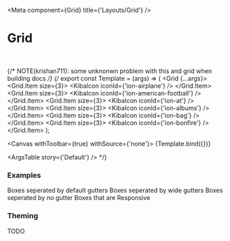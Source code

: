 

<Meta
  component={Grid}
  title={'Layouts/Grid'}
/>

# Grid

<br/>

{/* NOTE(krishan711): some unknonwn problem with this and grid when building docs */}
{/* export const Template = (args) => (
  <Grid {...args}>
    <Grid.Item size={3}>
      <KibaIcon iconId={'ion-airplane'} />
    </Grid.Item>
    <Grid.Item size={3}>
      <KibaIcon iconId={'ion-american-football'} />
    </Grid.Item>
    <Grid.Item size={3}>
      <KibaIcon iconId={'ion-at'} />
    </Grid.Item>
    <Grid.Item size={3}>
      <KibaIcon iconId={'ion-albums'} />
    </Grid.Item>
    <Grid.Item size={3}>
      <KibaIcon iconId={'ion-bag'} />
    </Grid.Item>
    <Grid.Item size={3}>
      <KibaIcon iconId={'ion-bonfire'} />
    </Grid.Item>
  </Grid>
);

<Canvas withToolbar={true} withSource={'none'}>
  <Story name='Default' args={{}}>
    {Template.bind({})}
  </Story>
</Canvas>

<ArgsTable story={'Default'} /> */}

### Examples

<Canvas>
  <Story name='All Different Sizes'>
    <Grid>
      <Grid.Item size={1}>
        <KibaIcon iconId={'ion-airplane'} />
      </Grid.Item>
      <Grid.Item size={2}>
        <KibaIcon iconId={'ion-american-football'} />
      </Grid.Item>
      <Grid.Item size={3}>
        <KibaIcon iconId={'ion-at'} />
      </Grid.Item>
      <Grid.Item size={4}>
        <KibaIcon iconId={'ion-albums'} />
      </Grid.Item>
      <Grid.Item size={5}>
        <KibaIcon iconId={'ion-bag'} />
      </Grid.Item>
      <Grid.Item size={6}>
        <KibaIcon iconId={'ion-bonfire'} />
      </Grid.Item>
    </Grid>
  </Story>
</Canvas>

<Canvas>
  <Story name='Gutter applied'>
    <Grid shouldAddGutters={true}>
      <Grid.Item size={1}>
        <KibaIcon iconId={'ion-airplane'} />
      </Grid.Item>
      <Grid.Item size={1}>
        <KibaIcon iconId={'ion-american-football'} />
      </Grid.Item>
      <Grid.Item size={1}>
        <KibaIcon iconId={'ion-at'} />
      </Grid.Item>
      <Grid.Item size={1}>
        <KibaIcon iconId={'ion-albums'} />
      </Grid.Item>
      <Grid.Item size={1}>
        <KibaIcon iconId={'ion-bag'} />
      </Grid.Item>
      <Grid.Item size={1}>
        <KibaIcon iconId={'ion-bonfire'} />
      </Grid.Item>
    </Grid>
  </Story>
</Canvas>

<Canvas>
  <Story name='Default Gutters'>
    <Box>
      <Text>Boxes seperated by default gutters</Text>
      <Grid shouldAddGutters={true}>
        <Grid.Item size={3}>
          <Box variant='card' isFullWidth={true}/>
        </Grid.Item>
        <Grid.Item size={3}>
          <Box variant='card' isFullWidth={true}/>
        </Grid.Item>
        <Grid.Item size={5}>
          <Box variant='card' isFullWidth={true}/>
        </Grid.Item>
      </Grid>
    </Box>
  </Story>
</Canvas>

<Canvas>
  <Story name='Wide Gutters'>
    <Box>
      <Text>Boxes seperated by wide gutters</Text>
      <Grid shouldAddGutters={true} defaultGutter={PaddingSize.Wide}>
        <Grid.Item size={3}>
          <Box variant='card' isFullWidth={true}/>
        </Grid.Item>
        <Grid.Item size={3}>
          <Box variant='card' isFullWidth={true}/>
        </Grid.Item>
        <Grid.Item size={5}>
          <Box variant='card' isFullWidth={true}/>
        </Grid.Item>
      </Grid>
    </Box>
  </Story>
</Canvas>

<Canvas>
  <Story name='No Gutters'>
    <Box>
      <Text>Boxes seperated by no gutter</Text>
      <Grid shouldAddGutters={false}>
        <Grid.Item size={3}>
          <Box variant='card' isFullWidth={true}/>
        </Grid.Item>
        <Grid.Item size={3}>
          <Box variant='card' isFullWidth={true}/>
        </Grid.Item>
        <Grid.Item size={5}>
          <Box variant='card' isFullWidth={true}/>
        </Grid.Item>
      </Grid>
    </Box>
  </Story>
</Canvas>

<Canvas>
 <Story name='Responsive Grid'>
    <Box>
      <Text>Boxes that are Responsive</Text>
      <Grid shouldAddGutters={true}>
        <Grid.Item  sizeResponsive={{base:6 , medium:4}}>
          <Box variant='card' isFullWidth={true}/>
        </Grid.Item>
        <Grid.Item  sizeResponsive={{base:6 , medium:4}}>
          <Box variant='card' isFullWidth={true}/>
        </Grid.Item>
        <Grid.Item  sizeResponsive={{base:6 , medium:4}}>
          <Box variant='card' isFullWidth={true}/>
        </Grid.Item>
      </Grid>
    </Box>
  </Story>
</Canvas>

### Theming

TODO
